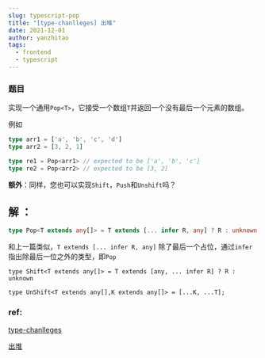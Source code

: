 ```yaml
---
slug: typescript-pop
title: "[type-chanlleges] 出堆"
date: 2021-12-01
author: yanzhitao
tags:
  - frontend
  - typescript
---
```

### 题目
  

  实现一个通用`Pop<T>`，它接受一个数组`T`并返回一个没有最后一个元素的数组。
  
  例如
  
  ```ts
  type arr1 = ['a', 'b', 'c', 'd']
  type arr2 = [3, 2, 1]
  
  type re1 = Pop<arr1> // expected to be ['a', 'b', 'c']
  type re2 = Pop<arr2> // expected to be [3, 2]
  ```
  
  **额外**：同样，您也可以实现`Shift`，`Push`和`Unshift`吗？


## 解 ：
```ts
type Pop<T extends any[]> = T extends [... infer R, any] ? R : unknown

```

和上一篇类似，`T extends [... infer R, any]` 除了最后一个占位，通过`infer`指出除最后一位之外的类型，即`Pop`
```
type Shift<T extends any[]> = T extends [any, ... infer R] ? R : unknown
```
```
type UnShift<T extends any[],K extends any[]> = [...K, ...T];
```








### ref:

[type-chanlleges](https://github.com/type-challenges/type-challenges/blob/master/README.zh-CN.md)

[出堆](https://github.com/type-challenges/type-challenges/blob/master/questions/16-medium-pop/README.zh-CN.md)


